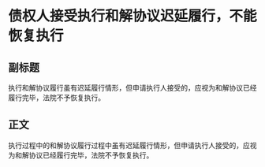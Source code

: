 # 债权人接受执行和解协议迟延履行，不能恢复执行
## 副标题
执行和解协议履行虽有迟延履行情形，但申请执行人接受的，应视为和解协议已经履行完毕，法院不予恢复执行。
## 正文
执行过程中的和解协议履行过程中虽有迟延履行情形，但申请执行人接受的，应视为和解协议已经履行完毕，法院不予恢复执行。